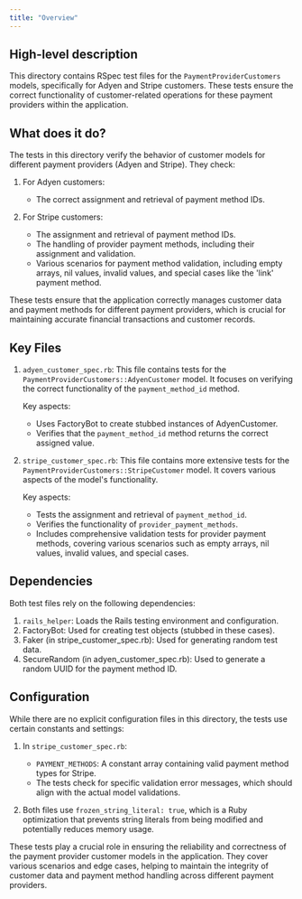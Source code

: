 ```yaml
---
title: "Overview"
---
```


## High-level description
This directory contains RSpec test files for the `PaymentProviderCustomers` models, specifically for Adyen and Stripe customers. These tests ensure the correct functionality of customer-related operations for these payment providers within the application.

## What does it do?
The tests in this directory verify the behavior of customer models for different payment providers (Adyen and Stripe). They check:

1. For Adyen customers:
   - The correct assignment and retrieval of payment method IDs.

2. For Stripe customers:
   - The assignment and retrieval of payment method IDs.
   - The handling of provider payment methods, including their assignment and validation.
   - Various scenarios for payment method validation, including empty arrays, nil values, invalid values, and special cases like the 'link' payment method.

These tests ensure that the application correctly manages customer data and payment methods for different payment providers, which is crucial for maintaining accurate financial transactions and customer records.

## Key Files

1. `adyen_customer_spec.rb`:
   This file contains tests for the `PaymentProviderCustomers::AdyenCustomer` model. It focuses on verifying the correct functionality of the `payment_method_id` method.

   Key aspects:
   - Uses FactoryBot to create stubbed instances of AdyenCustomer.
   - Verifies that the `payment_method_id` method returns the correct assigned value.

2. `stripe_customer_spec.rb`:
   This file contains more extensive tests for the `PaymentProviderCustomers::StripeCustomer` model. It covers various aspects of the model's functionality.

   Key aspects:
   - Tests the assignment and retrieval of `payment_method_id`.
   - Verifies the functionality of `provider_payment_methods`.
   - Includes comprehensive validation tests for provider payment methods, covering various scenarios such as empty arrays, nil values, invalid values, and special cases.

## Dependencies
Both test files rely on the following dependencies:

1. `rails_helper`: Loads the Rails testing environment and configuration.
2. FactoryBot: Used for creating test objects (stubbed in these cases).
3. Faker (in stripe_customer_spec.rb): Used for generating random test data.
4. SecureRandom (in adyen_customer_spec.rb): Used to generate a random UUID for the payment method ID.

## Configuration
While there are no explicit configuration files in this directory, the tests use certain constants and settings:

1. In `stripe_customer_spec.rb`:
   - `PAYMENT_METHODS`: A constant array containing valid payment method types for Stripe.
   - The tests check for specific validation error messages, which should align with the actual model validations.

2. Both files use `frozen_string_literal: true`, which is a Ruby optimization that prevents string literals from being modified and potentially reduces memory usage.

These tests play a crucial role in ensuring the reliability and correctness of the payment provider customer models in the application. They cover various scenarios and edge cases, helping to maintain the integrity of customer data and payment method handling across different payment providers.